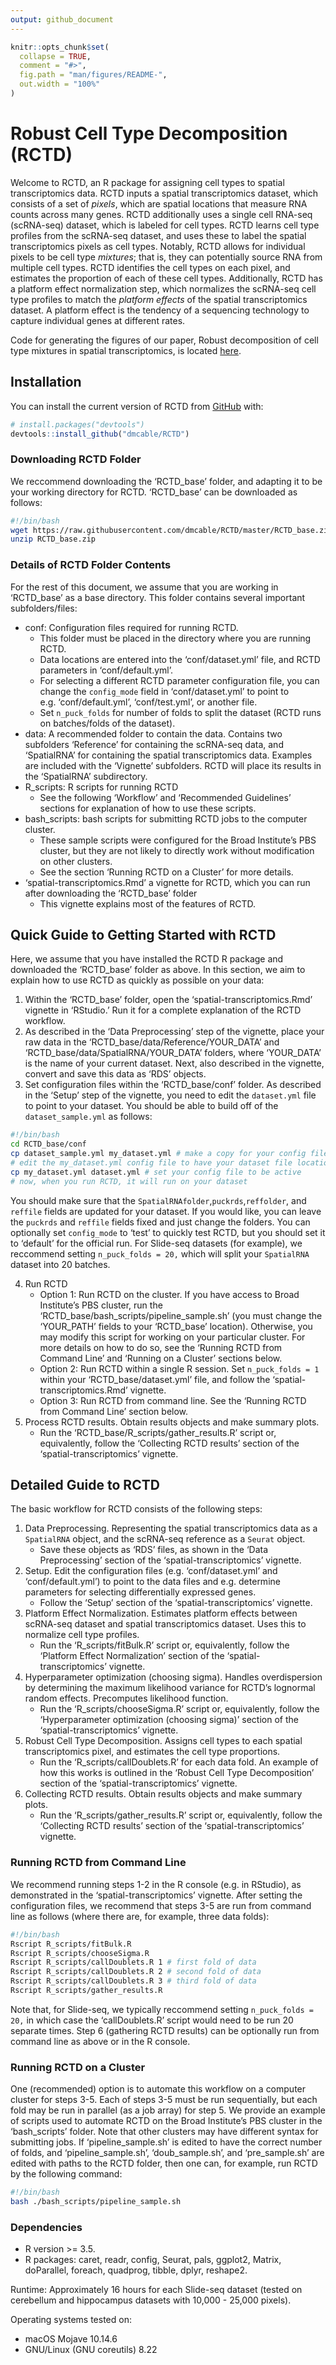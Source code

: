 ```yaml
---
output: github_document
---
```


<!-- README.md is generated from README.Rmd. Please edit that file -->

```r
knitr::opts_chunk$set(
  collapse = TRUE,
  comment = "#>",
  fig.path = "man/figures/README-",
  out.width = "100%"
)
```

# Robust Cell Type Decomposition (RCTD)

<!-- badges: start -->
<!-- badges: end -->

Welcome to RCTD, an R package for assigning cell types to spatial transcriptomics data. RCTD inputs 
a spatial transcriptomics dataset, which consists of a set of *pixels*, which are spatial locations
that measure RNA counts across many genes. RCTD additionally uses a single cell RNA-seq (scRNA-seq)
dataset, which is labeled for cell types. RCTD learns cell type profiles from the scRNA-seq dataset,
and uses these to label the spatial transcriptomics pixels as cell types. Notably, RCTD allows for
individual pixels to be cell type *mixtures*; that is, they can potentially source RNA from 
multiple cell types. RCTD identifies the cell types on each pixel, and estimates the proportion of
each of these cell types. Additionally, RCTD has a platform effect normalization step, which
normalizes the scRNA-seq cell type profiles to match the *platform effects* of the spatial 
transcriptomics dataset. A platform effect is the tendency of a sequencing technology to capture
individual genes at different rates.

Code for generating the figures of our paper, Robust decomposition of cell type mixtures in spatial transcriptomics, is located [here](https://github.com/dmcable/RCTD/tree/dev/AnalysisPaper).

## Installation

You can install the current version of RCTD from [GitHub](https://github.com/dmcable/RCTD) with:

``` r
# install.packages("devtools")
devtools::install_github("dmcable/RCTD")
```

### Downloading RCTD Folder

We reccommend downloading the 'RCTD_base' folder, and adapting it to be your working directory for 
RCTD. 'RCTD_base' can be downloaded as follows:

```bash
#!/bin/bash
wget https://raw.githubusercontent.com/dmcable/RCTD/master/RCTD_base.zip 
unzip RCTD_base.zip
```

### Details of RCTD Folder Contents

For the rest of this document, we assume that you are working in 'RCTD_base' as a base directory. 
This folder contains several important subfolders/files:

* conf: Configuration files required for running RCTD.
  + This folder must be placed in the directory where you are running RCTD. 
  + Data locations are entered into the 'conf/dataset.yml' file, and RCTD parameters in 'conf/default.yml'. 
  + For selecting a different RCTD parameter configuration file, you 
    can change the `config_mode` field in 'conf/dataset.yml' to point to e.g. 'conf/default.yml', 
    'conf/test.yml', or another file. 
  + Set `n_puck_folds` for number of folds to split the dataset (RCTD runs on batches/folds of the dataset).
* data: A recommended folder to contain the data. Contains two subfolders 'Reference' for containing
the scRNA-seq data, and 'SpatialRNA' for containing the spatial transcriptomics data. Examples are included
with the 'Vignette' subfolders. RCTD will place its results in the 'SpatialRNA' subdirectory.
* R_scripts: R scripts for running RCTD
  + See the following 'Workflow' and 'Recommended Guidelines' sections for explanation of how to use these scripts. 
* bash_scripts: bash scripts for submitting RCTD jobs to the computer cluster.
  + These sample scripts were configured for the Broad Institute's PBS cluster, but they are not likely
  to directly work without modification on other clusters.
  + See the section 'Running RCTD on a Cluster' for more details.
* 'spatial-transcriptomics.Rmd' a vignette for RCTD, which you can run after downloading the 'RCTD_base' folder
  + This vignette explains most of the features of RCTD. 
  
## Quick Guide to Getting Started with RCTD

Here, we assume that you have installed the RCTD R package and downloaded the 'RCTD_base' folder as above. In this section, we aim to explain how to use RCTD as quickly as possible on your data:

1. Within the 'RCTD_base' folder, open the 'spatial-transcriptomics.Rmd' vignette in 'RStudio.' Run it for a complete explanation of the RCTD workflow.
2. As described in the 'Data Preprocessing' step of the vignette, place your raw data in the 'RCTD_base/data/Reference/YOUR_DATA' and 'RCTD_base/data/SpatialRNA/YOUR_DATA' folders, where 'YOUR_DATA' is the name of your current dataset. Next, also described in the vignette, convert and save this data as 'RDS' objects.
3. Set configuration files within the 'RCTD_base/conf' folder. As described in the 'Setup' step of the vignette, you need to edit the `dataset.yml` file to point to your dataset. You should be able to build off of the `dataset_sample.yml` as follows:
```bash
#!/bin/bash
cd RCTD_base/conf
cp dataset_sample.yml my_dataset.yml # make a copy for your config file
# edit the my_dataset.yml config file to have your dataset file locations
cp my_dataset.yml dataset.yml # set your config file to be active
# now, when you run RCTD, it will run on your dataset
```
You should make sure that the `SpatialRNAfolder`,`puckrds`,`reffolder`, and `reffile` fields are updated for your dataset. If you would like, you can leave the `puckrds` and `reffile` fields fixed and just change the folders. You can optionally set `config_mode` to 'test' to quickly test RCTD, but you should set it to 'default' for the official run. For Slide-seq datasets (for example), we reccommend setting `n_puck_folds = 20,` which will split your `SpatialRNA` dataset into 20 batches.

4. Run RCTD
    + Option 1: Run RCTD on the cluster. If you have access to Broad Institute's PBS cluster, run the 'RCTD_base/bash_scripts/pipeline_sample.sh' (you must change the 'YOUR_PATH' fields to your 'RCTD_base' location). Otherwise, you may modify this script for working on your particular cluster. For more details on how to do so, see the 'Running RCTD from Command Line' and 'Running on a Cluster' sections below.
    + Option 2: Run RCTD within a single R session. Set `n_puck_folds = 1` within your 'RCTD_base/dataset.yml' file, and follow the 'spatial-transcriptomics.Rmd' vignette.
    + Option 3: Run RCTD from command line. See the 'Running RCTD from Command Line' section below.
5. Process RCTD results. Obtain results objects and make summary plots.
    + Run the 'RCTD_base/R_scripts/gather_results.R' script or, equivalently, follow the 
    'Collecting RCTD results' section of the 'spatial-transcriptomics' vignette.

## Detailed Guide to RCTD

The basic workflow for RCTD consists of the following steps:

1. Data Preprocessing. Representing the spatial transcriptomics data as a `SpatialRNA` object, 
and the scRNA-seq reference as a `Seurat` object.
    + Save these objects as 'RDS' files, as shown in the 'Data Preprocessing' section of the 
    'spatial-transcriptomics' vignette.
2. Setup. Edit the configuration files (e.g. 'conf/dataset.yml' and 'conf/default.yml') to point to 
the data files and e.g. determine parameters for selecting differentially expressed genes.
    + Follow the 'Setup' section of the 'spatial-transcriptomics' vignette. 
3. Platform Effect Normalization. Estimates platform effects between scRNA-seq dataset and spatial
transcriptomics dataset. Uses this to normalize cell type profiles. 
    + Run the 'R_scripts/fitBulk.R' script or, equivalently, follow the 
    'Platform Effect Normalization' section of the 'spatial-transcriptomics' vignette. 
4. Hyperparameter optimization (choosing sigma). Handles overdispersion by determining the maximum 
likelihood variance for RCTD's lognormal random effects. Precomputes likelihood function.
    + Run the 'R_scripts/chooseSigma.R' script or, equivalently, follow the 
    'Hyperparameter optimization (choosing sigma)' section of the 'spatial-transcriptomics' vignette. 
5. Robust Cell Type Decomposition. Assigns cell types to each spatial transcriptomics pixel, and
estimates the cell type proportions.
    + Run the 'R_scripts/callDoublets.R' for each data fold. An example of how this works is outlined in the
    'Robust Cell Type Decomposition' section of the 'spatial-transcriptomics' vignette.
6. Collecting RCTD results. Obtain results objects and make summary plots.
    + Run the 'R_scripts/gather_results.R' script or, equivalently, follow the 
    'Collecting RCTD results' section of the 'spatial-transcriptomics' vignette.
    
### Running RCTD from Command Line

We recommend running steps 1-2 in the R console (e.g. in RStudio), as demonstrated in the 'spatial-transcriptomics' vignette. After setting the configuration files, we recommend that steps 3-5 are run from command line as follows (where there are, for example, three data folds): 

```bash
#!/bin/bash
Rscript R_scripts/fitBulk.R
Rscript R_scripts/chooseSigma.R
Rscript R_scripts/callDoublets.R 1 # first fold of data
Rscript R_scripts/callDoublets.R 2 # second fold of data
Rscript R_scripts/callDoublets.R 3 # third fold of data
Rscript R_scripts/gather_results.R
```

Note that, for Slide-seq, we typically reccommend setting `n_puck_folds = 20,` in which case the 'callDoublets.R' script would need to be run 20 separate times. Step 6 (gathering RCTD results) can be optionally run from command line as above or in the R console.

### Running RCTD on a Cluster

One (recommended) option is to automate this workflow on a computer cluster for steps 3-5. Each of steps 3-5 must be run sequentially, but each fold may be run in parallel (as a job array) for step 5. We provide an example of scripts used to automate RCTD on the Broad Institute's PBS cluster in the 'bash_scripts' folder. Note that other clusters may have different syntax for submitting jobs. If 'pipeline_sample.sh' is edited to have the correct number of folds, and 'pipeline_sample.sh', 'doub_sample.sh', and 'pre_sample.sh' are edited with paths to the RCTD folder, then one can, for example, run RCTD by the following command:

```bash
#!/bin/bash
bash ./bash_scripts/pipeline_sample.sh
```

### Dependencies

* R version >= 3.5.
* R packages: caret, readr, config, Seurat, pals, ggplot2, Matrix, doParallel, foreach, quadprog, tibble, dplyr, reshape2.

Runtime: Approximately 16 hours for each Slide-seq dataset (tested on cerebellum and hippocampus datasets with 10,000 - 25,000 pixels). 

Operating systems tested on:

* macOS Mojave 10.14.6
* GNU/Linux (GNU coreutils) 8.22



